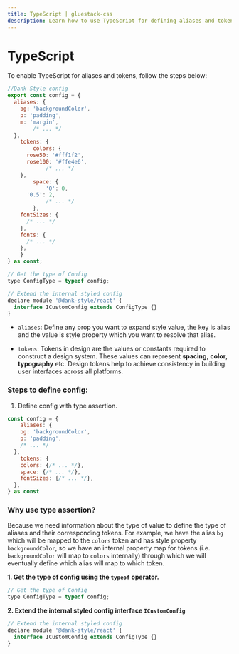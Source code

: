 ```yaml
---
title: TypeScript | gluestack-css
description: Learn how to use TypeScript for defining aliases and tokens in design systems. Achieve consistency in UI building using design tokens.
---
```



<Meta title="Getting Started/TypeScript" />

# TypeScript

To enable TypeScript for aliases and tokens, follow the steps below:

```jsx
//Dank Style config
export const config = {
  aliases: {
    bg: 'backgroundColor',
    p: 'padding',
    m: 'margin',
		/* ... */
  },
	tokens: {
		colors: {
      rose50: '#fff1f2',
      rose100: '#ffe4e6',
			/* ... */
    },
		space: {
			'0': 0,
      '0.5': 2,
			/* ... */
		},
    fontSizes: {
      /* ... */
    },
    fonts: {
      /* ... */
    },
	}
} as const;

// Get the type of Config
type ConfigType = typeof config;

// Extend the internal styled config
declare module '@dank-style/react' {
  interface ICustomConfig extends ConfigType {}
}
```

- `aliases`: Define any prop you want to expand style value, the key is alias and the value is style property which you want to resolve that alias.

- `tokens`: Tokens in design are the values or constants required to construct a design system. These values can represent **spacing**, **color**, **typography** etc. Design tokens help to achieve consistency in building user interfaces across all platforms.

### Steps to define config:

1. Define config with type assertion.

```jsx
const config = {
	aliases: {
    bg: 'backgroundColor',
    p: 'padding',
    /* ... */
  },
	tokens: {
    colors: {/* ... */},
    space: {/* ... */},
    fontSizes: {/* ... */},
  },
} as const
```

### Why use type assertion?

Because we need information about the type of value to define the type of aliases and their corresponding tokens.
For example, we have the alias `bg` which will be mapped to the `colors` token and has style property `backgroundColor`, so we have an internal property map for tokens (i.e. `backgroundColor` will map to `colors` internally) through which we will eventually define which alias will map to which token.

**1. Get the type of config using the `typeof` operator.**

```jsx
// Get the type of Config
type ConfigType = typeof config;
```

**2. Extend the internal styled config interface `ICustomConfig`**

```jsx
// Extend the internal styled config
declare module '@dank-style/react' {
  interface ICustomConfig extends ConfigType {}
}
```
